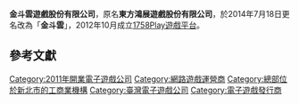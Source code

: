 {{NoteTA
| G1 = Games
| G2 = Games-zh
}}
{{Infobox Company
| company_name = 金斗雲遊戲股份有限公司
| company_name_en = Hagame International Co., Ltd.
| company_logo =
| company_type = [[股份有限公司|股份有限公司]]
| market_information =
| foundation = 2011年11月25日（東方鴻展）<br />2014年7月18日（金斗雲）
| location = {{flagicon|ROC}}[[新北市|新北市]][[中和區|中和區]]建一路166號8樓
| telephone_no = 總機：+886 2 8226-3999
| GM = 李原益
| industry = 遊戲代理發行行業
| products = [[網路遊戲|網路遊戲]]
| capital = NT$ 46,200,000
| revenue =
| operating_income =
| net_income =
| num_employees = 35<ref>{{zh-tw}}[http://www.104.com.tw/jobbank/custjob/index.php?r=cust&j=4460426c38463e6a3c423b1d1d1d1d5f2443a363189j52&jobsource=checkc]</ref>
| accounting_period =
| parent =
| subsid =
| homepage = {{URL|http://www.1758play.com/}}
| footnotes =
| width =
}}

'''金斗雲遊戲股份有限公司'''，原名'''東方鴻展遊戲股份有限公司'''，於2014年7月18日更名改為「'''金斗雲'''」，2012年10月成立[[1758Play遊戲平台|1758Play遊戲平台]]。

== 參考文獻 ==
{{reflist}}

[[Category:2011年開業電子遊戲公司|Category:2011年開業電子遊戲公司]]
[[Category:網路遊戲運營商|Category:網路遊戲運營商]]
[[Category:總部位於新北市的工商業機構|Category:總部位於新北市的工商業機構]]
[[Category:臺灣電子遊戲公司|Category:臺灣電子遊戲公司]]
[[Category:電子遊戲發行商|Category:電子遊戲發行商]]

{{Taiwan-videogame-company-stub}}